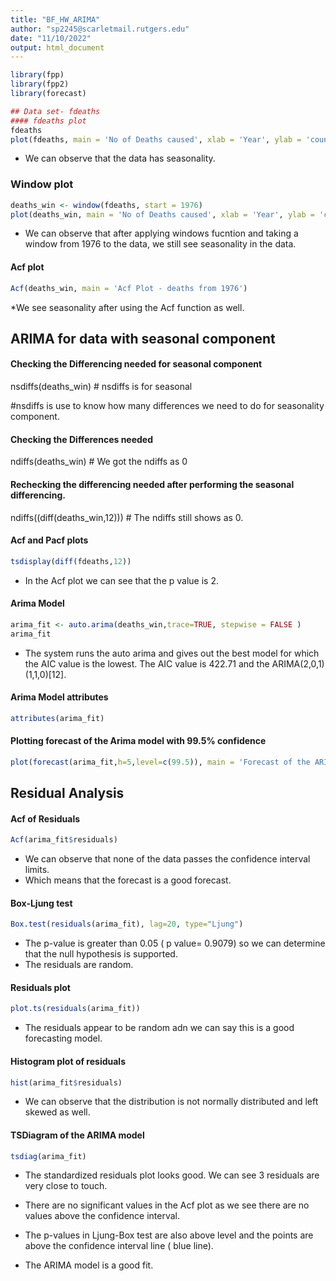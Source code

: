 ---
title: "BF_HW_ARIMA"
author: "sp2245@scarletmail.rutgers.edu"
date: "11/10/2022"
output: html_document
---
```{r}
library(fpp)
library(fpp2)
library(forecast)

## Data set- fdeaths
#### fdeaths plot
fdeaths
plot(fdeaths, main = 'No of Deaths caused', xlab = 'Year', ylab = 'count')


```

* We can observe that the data  has seasonality.

### Window plot

```{r}
deaths_win <- window(fdeaths, start = 1976)
plot(deaths_win, main = 'No of Deaths caused', xlab = 'Year', ylab = 'count')

```

* We can observe that after  applying windows fucntion and taking a window from 1976  to the data, we still see seasonality in the data.

#### Acf plot

```{r}
Acf(deaths_win, main = 'Acf Plot - deaths from 1976')
```
*We see seasonality after using the Acf function as well.

## ARIMA for data with seasonal component

#### Checking the Differencing needed for seasonal component

nsdiffs(deaths_win) # nsdiffs is for seasonal

#nsdiffs is use to know how many differences we need to do for seasonality component.


#### Checking the Differences needed

ndiffs(deaths_win)
# We got the ndiffs as 0

#### Rechecking the differencing needed after performing the seasonal differencing.

ndiffs((diff(deaths_win,12)))
# The ndiffs still shows as 0.

#### Acf and Pacf plots

```{r}
tsdisplay(diff(fdeaths,12))
```
* In the Acf plot we can see that the p value is 2.

#### Arima Model

```{r}
arima_fit <- auto.arima(deaths_win,trace=TRUE, stepwise = FALSE )
arima_fit
```
 * The system runs the auto arima and gives out the best model for which the AIC value is the lowest. The AIC value is 422.71 and the ARIMA(2,0,1)(1,1,0)[12].

#### Arima Model attributes
 
```{r}
attributes(arima_fit)
```

#### Plotting forecast of the Arima model with 99.5% confidence

```{r}
plot(forecast(arima_fit,h=5,level=c(99.5)), main = 'Forecast of the ARIMA model', xlab = 'Year', ylab = 'Count')
```


## Residual Analysis

#### Acf of Residuals

```{r}
Acf(arima_fit$residuals)
```
 * We can observe that none of the data passes the confidence interval limits.
* Which means that the forecast is a good forecast.

#### Box-Ljung test
```{r}
Box.test(residuals(arima_fit), lag=20, type="Ljung")

```
 * The p-value is greater than 0.05  ( p value= 0.9079) so we can determine that  the null hypothesis is supported.
* The residuals are random.

#### Residuals plot

```{r}
plot.ts(residuals(arima_fit))
```
* The residuals appear to be random adn we can say this is a good forecasting model.

#### Histogram plot of residuals
```{r}
hist(arima_fit$residuals)
```
* We can observe that the distribution is not normally distributed and left skewed as well.


#### TSDiagram of the ARIMA model
```{r}
tsdiag(arima_fit)
```
 
 * The standardized residuals plot looks good.  We can see 3 residuals  are very close to touch.

 * There are no significant values in the Acf plot as we see there are no values above the confidence interval.

 * The p-values in Ljung-Box test are also above level and the points  are above the confidence interval line ( blue line).
* The  ARIMA model is a good fit.






